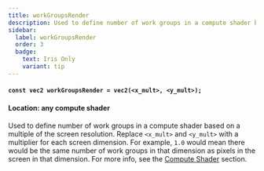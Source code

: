 ```yaml
---
title: workGroupsRender
description: Used to define number of work groups in a compute shader based on a multiple of the screen resolution.
sidebar:
  label: workGroupsRender
  order: 3
  badge:
    text: Iris Only
    variant: tip
---
```


#### `const vec2 workGroupsRender = vec2(<x_mult>, <y_mult>);`

#### Location: any compute shader

Used to define number of work groups in a compute shader based on a multiple of the screen resolution. Replace `<x_mult>` and `<y_mult>` with a multiplier for each screen dimension. For example, `1.0` would mean there would be the same number of work groups in that dimension as pixels in the screen in that dimension. For more info, see the [Compute Shader](/reference/programs/overview#compute-shaders) section.